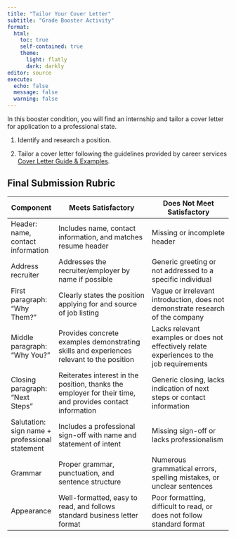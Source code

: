 ```yaml
---
title: "Tailor Your Cover Letter"
subtitle: "Grade Booster Activity"
format: 
  html:
    toc: true
    self-contained: true
    theme:
      light: flatly
      dark: darkly
editor: source
execute: 
  echo: false
  message: false
  warning: false
---
```


In this booster condition, you will find an internship and tailor a cover letter for application to a professional state.

1.  Identify and research a position.

2.  Tailor a cover letter following the guidelines provided by career services [Cover Letter Guide & Examples](https://content-calpoly-edu.s3.amazonaws.com/careerservices/1/images/new_exploreservices/new_resourcetoolkit/Cover%20Letter%20Guide.pdf).

## Final Submission Rubric

| **Component**                                  | **Meets Satisfactory**                                                                                    | **Does Not Meet Satisfactory**                                                             |
|------------------------------------------------|-----------------------------------------------------------------------------------------------------------|--------------------------------------------------------------------------------------------|
| Header: name, contact information              | Includes name, contact information, and matches resume header                                             | Missing or incomplete header                                                               |
| Address recruiter                              | Addresses the recruiter/employer by name if possible                                                      | Generic greeting or not addressed to a specific individual                                 |
| First paragraph: "Why Them?"                   | Clearly states the position applying for and source of job listing                                        | Vague or irrelevant introduction, does not demonstrate research of the company             |
| Middle paragraph: "Why You?"                   | Provides concrete examples demonstrating skills and experiences relevant to the position                  | Lacks relevant examples or does not effectively relate experiences to the job requirements |
| Closing paragraph: "Next Steps"                | Reiterates interest in the position, thanks the employer for their time, and provides contact information | Generic closing, lacks indication of next steps or contact information                     |
| Salutation: sign name + professional statement | Includes a professional sign-off with name and statement of intent                                        | Missing sign-off or lacks professionalism                                                  |
| Grammar                                        | Proper grammar, punctuation, and sentence structure                                                       | Numerous grammatical errors, spelling mistakes, or unclear sentences                       |
| Appearance                                     | Well-formatted, easy to read, and follows standard business letter format                                 | Poor formatting, difficult to read, or does not follow standard format                     |
